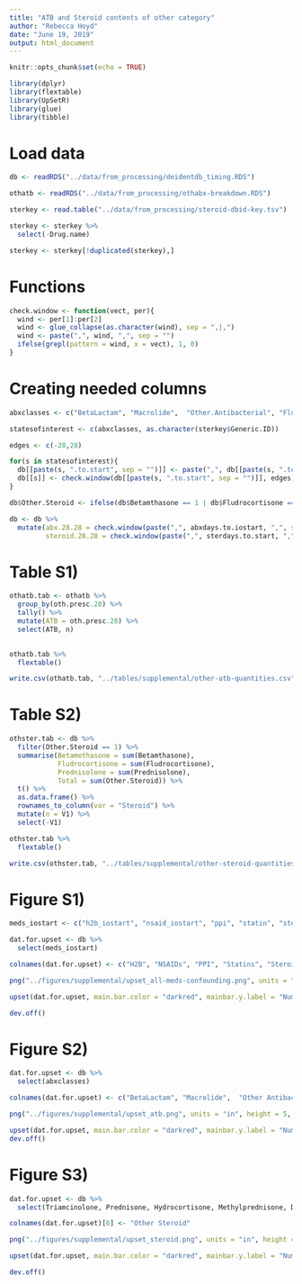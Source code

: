 ```yaml
---
title: "ATB and Steroid contents of other category"
author: "Rebecca Hoyd"
date: "June 19, 2019"
output: html_document
---
```


```r
knitr::opts_chunk$set(echo = TRUE)

library(dplyr)
library(flextable)
library(UpSetR)
library(glue)
library(tibble)
```

# Load data
```r
db <- readRDS("../data/from_processing/deidentdb_timing.RDS")

othatb <- readRDS("../data/from_processing/othabx-breakdown.RDS")

sterkey <- read.table("../data/from_processing/steroid-dbid-key.tsv")

sterkey <- sterkey %>%
  select(-Drug.name)

sterkey <- sterkey[!duplicated(sterkey),]

```

# Functions 
```r
check.window <- function(vect, per){
  wind <- per[1]:per[2]
  wind <- glue_collapse(as.character(wind), sep = ",|,")
  wind <- paste(",", wind, ",", sep = "")
  ifelse(grepl(pattern = wind, x = vect), 1, 0)
}
```

# Creating needed columns

```r
abxclasses <- c("BetaLactam", "Macrolide",  "Other.Antibacterial", "Fluoroquinolone", "Tetracycline", "Vancomycin", "Trimethoprim", "Clindamycin", "Metronidazole")

statesofinterest <- c(abxclasses, as.character(sterkey$Generic.ID))

edges <- c(-28,28)

for(s in statesofinterest){
  db[[paste(s, ".to.start", sep = "")]] <- paste(",", db[[paste(s, ".to.start", sep = "")]], ",", sep = "") 
  db[[s]] <- check.window(db[[paste(s, ".to.start", sep = "")]], edges)
}

db$Other.Steroid <- ifelse(db$Betamthasone == 1 | db$Fludrocortisone == 1 | db$Prednisolone == 1, 1, 0)

db <- db %>%
  mutate(abx.28.28 = check.window(paste(",", abxdays.to.iostart, ",", sep = ""), edges),
         steroid.28.28 = check.window(paste(",", sterdays.to.start, ",", sep = ""), edges))
```

# Table S1)

```r
othatb.tab <- othatb %>%
  group_by(oth.presc.28) %>%
  tally() %>%
  mutate(ATB = oth.presc.28) %>%
  select(ATB, n)
 

othatb.tab %>%
  flextable()
```

```r
write.csv(othatb.tab, "../tables/supplemental/other-atb-quantities.csv")
```

# Table S2)

```r
othster.tab <- db %>%
  filter(Other.Steroid == 1) %>%
  summarise(Betamethasone = sum(Betamthasone),
            Fludrocortisone = sum(Fludrocortisone), 
            Prednisolone = sum(Prednisolone),
            Total = sum(Other.Steroid)) %>%
  t() %>%
  as.data.frame() %>%
  rownames_to_column(var = "Steroid") %>%
  mutate(n = V1) %>%
  select(-V1)

othster.tab %>%
  flextable()
```

```r
write.csv(othster.tab, "../tables/supplemental/other-steroid-quantities.csv")
```

# Figure S1)
```r
meds_iostart <- c("h2b_iostart", "nsaid_iostart", "ppi", "statin", "steroid.28.28", "abx.28.28")

dat.for.upset <- db %>%
  select(meds_iostart)

colnames(dat.for.upset) <- c("H2B", "NSAIDs", "PPI", "Statins", "Steroids", "Antibiotics")
```

```r
png("../figures/supplemental/upset_all-meds-confounding.png", units = "in", height = 5, width = 8, res = 600)

upset(dat.for.upset, main.bar.color = "darkred", mainbar.y.label = "Number of Patients", matrix.color = "dark blue", sets.x.label = "")

dev.off()
```

# Figure S2)
```r
dat.for.upset <- db %>%
  select(abxclasses)

colnames(dat.for.upset) <- c("BetaLactam", "Macrolide",  "Other Antibacterial", "Fluoroquinolone", "Tetracycline", "Vancomycin", "Trimethoprim", "Clindamycin", "Metronidazole")
```

```r
png("../figures/supplemental/upset_atb.png", units = "in", height = 5, width = 8, res = 600)

upset(dat.for.upset, main.bar.color = "darkred", mainbar.y.label = "Number of Patients", matrix.color = "dark blue", sets.x.label = "", nsets = 9)
dev.off()
```

# Figure S3)
```r
dat.for.upset <- db %>%
  select(Triamcinolone, Prednisone, Hydrocortisone, Methylprednisone, Dexamethosone, Hydrocortisone, Other.Steroid)

colnames(dat.for.upset)[6] <- "Other Steroid"
```

```r
png("../figures/supplemental/upset_steroid.png", units = "in", height = 5, width = 8, res = 600)

upset(dat.for.upset, main.bar.color = "darkred", mainbar.y.label = "Number of Patients", matrix.color = "dark blue", sets.x.label = "", nsets = 7)

dev.off()
```

